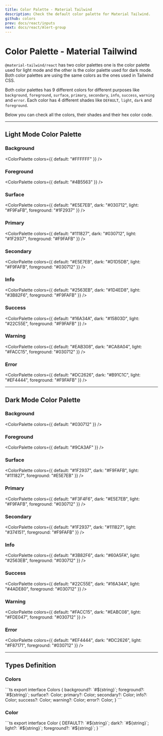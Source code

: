 ```yaml
---
title: Color Palette - Material Tailwind
description: Check the default color palette for Material Tailwind.
github: colors
prev: docs/react/inputs
next: docs/react/Alert-group
---
```


# Color Palette - Material Tailwind

`@material-tailwind/react` has two color palettes one is the color palette used for light mode and the other is the color palette used for dark mode. Both color palettes are using the same colors as the ones used in Tailwind CSS.

Both color palettes has 9 different colors for different purposes like `background`, `foreground`, `surface`, `primary`, `secondary`, `info`, `success`, `warning` and `error`. Each color has 4 different shades like `DEFAULT`, `light`, `dark` and `foreground`.

Below you can check all the colors, their shades and their hex color code.

---

## Light Mode Color Palette

### Background

<ColorPalette colors={{ default: "#FFFFFF" }} />

### Foreground

<ColorPalette colors={{ default: "#4B5563" }} />

### Surface

<ColorPalette 
  colors={{
    default: "#E5E7EB",
    dark: "#030712",
    light: "#F9FaFB",
    foreground: "#1F2937"
  }}
/>

### Primary

<ColorPalette 
  colors={{
    default: "#111827",
    dark: "#030712",
    light: "#1F2937",
    foreground: "#F9FAFB"
  }}
/>

### Secondary

<ColorPalette 
  colors={{
    default: "#E5E7EB",
    dark: "#D1D5DB",
    light: "#F9FAFB",
    foreground: "#030712"
  }}
/>

### Info

<ColorPalette 
  colors={{
    default: "#2563EB",
    dark: "#1D4ED8",
    light: "#3B82F6",
    foreground: "#F9FAFB"
  }}
/>

### Success

<ColorPalette 
  colors={{
    default: "#16A34A",
    dark: "#15803D",
    light: "#22C55E",
    foreground: "#F9FAFB"
  }}
/>

### Warning

<ColorPalette 
  colors={{
    default: "#EAB308",
    dark: "#CA8A04",
    light: "#FACC15",
    foreground: "#030712"
  }}
/>

### Error

<ColorPalette 
  colors={{
    default: "#DC2626",
    dark: "#B91C1C",
    light: "#EF4444",
    foreground: "#F9FAFB"
  }}
/>

---

## Dark Mode Color Palette

### Background

<ColorPalette colors={{ default: "#030712" }} />

### Foreground

<ColorPalette colors={{ default: "#9CA3AF" }} />

### Surface

<ColorPalette 
  colors={{
    default: "#1F2937",
    dark: "#F9FAFB",
    light: "#111827",
    foreground: "#E5E7EB"
  }}
/>

### Primary

<ColorPalette 
  colors={{
    default: "#F3F4F6",
    dark: "#E5E7EB",
    light: "#F9FAFB",
    foreground: "#030712"
  }}
/>

### Secondary

<ColorPalette 
  colors={{
    default: "#1F2937",
    dark: "#111827",
    light: "#374151",
    foreground: "#F9FAFB"
  }}
/>

### Info

<ColorPalette 
  colors={{
    default: "#3B82F6",
    dark: "#60A5FA",
    light: "#2563EB",
    foreground: "#030712"
  }}
/>

### Success

<ColorPalette 
  colors={{
    default: "#22C55E",
    dark: "#16A34A",
    light: "#4ADE80",
    foreground: "#030712"
  }}
/>

### Warning

<ColorPalette 
  colors={{
    default: "#FACC15",
    dark: "#EABC08",
    light: "#FDE047",
    foreground: "#030712"
  }}
/>

### Error

<ColorPalette 
  colors={{
    default: "#EF4444",
    dark: "#DC2626",
    light: "#F87171",
    foreground: "#030712"
  }}
/>

---

## Types Definition

### Colors 

<CodePreview>
```ts
export interface Colors {
  background?: `#${string}`;
  foreground?: `#${string}`;
  surface?: Color;
  primary?: Color;
  secondary?: Color;
  info?: Color;
  success?: Color;
  warning?: Color;
  error?: Color;
}
```
</CodePreview>

### Color 

<CodePreview>
```ts
export interface Color {
  DEFAULT?: `#${string}`;
  dark?: `#${string}`;
  light?: `#${string}`;
  foreground?: `#${string}`;
}
```
</CodePreview>